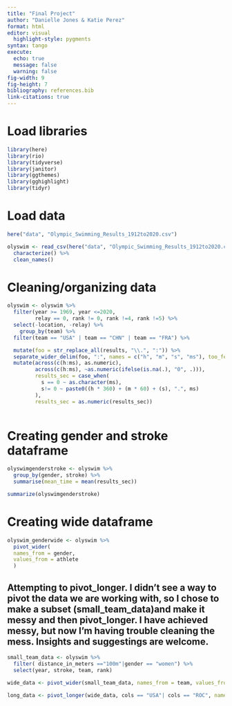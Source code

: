 ```yaml
---
title: "Final Project"
author: "Danielle Jones & Katie Perez"
format: html
editor: visual
  highlight-style: pygments
syntax: tango
execute: 
  echo: true
  message: false
  warning: false
fig-width: 9
fig-height: 7
bibliography: references.bib
link-citations: true
---
```


# Load libraries

```r
library(here)
library(rio)
library(tidyverse)
library(janitor)
library(ggthemes)
library(gghighlight)
library(tidyr)

```

# Load data

```r
here("data", "Olympic_Swimming_Results_1912to2020.csv")

olyswim <- read_csv(here("data", "Olympic_Swimming_Results_1912to2020.csv")) %>%
  characterize() %>%
  clean_names()
```

# Cleaning/organizing data

```r
olyswim <- olyswim %>%
  filter(year >= 1969, year <=2020,
         relay == 0, rank != 0, rank !=4, rank !=5) %>%
  select(-location, -relay) %>%
    group_by(team) %>%
  filter(team == "USA" | team == "CHN" | team == "FRA") %>%

  mutate(foo = str_replace_all(results, "\\.", ":")) %>%
  separate_wider_delim(foo, ":", names = c("h", "m", "s", "ms"), too_few = "align_end") %>%
  mutate(across(c(h:ms), as.numeric),
         across(c(h:ms), ~as.numeric(ifelse(is.na(.), "0", .))),
         results_sec = case_when(
           s == 0 ~ as.character(ms),
           s!= 0 ~ paste0((h * 360) + (m * 60) + (s), ".", ms)
         ),
         results_sec = as.numeric(results_sec))
  
```

# Creating gender and stroke dataframe

```r
olyswimgenderstroke <- olyswim %>%
  group_by(gender, stroke) %>%
  summarise(mean_time = mean(results_sec))

summarize(olyswimgenderstroke)
```

# Creating wide dataframe

```r
olyswim_genderwide <- olyswim %>%
  pivot_wider(
  names_from = gender, 
  values_from = athlete
  )
```





## Attempting to pivot_longer. I didn't see a way to pivot the data we are working with, so I chose to make a subset (small_team_data)and make it messy and then pivot_longer. I have achieved messy, but now I'm having trouble cleaning the mess. Insights and suggestings are welcome.


```r
small_team_data <- olyswim %>% 
  filter( distance_in_meters =="100m"|gender == "women") %>% 
  select(year, stroke, team, rank) 

wide_data <- pivot_wider(small_team_data, names_from = team, values_from = rank)

long_data <- pivot_longer(wide_data, cols == "USA"| cols == "ROC", names_to = "time", values_to = "value")
```





